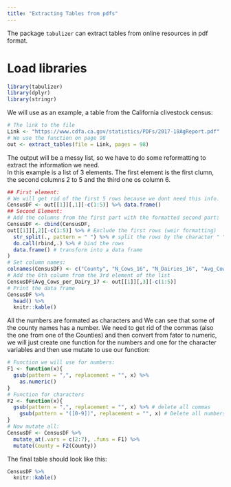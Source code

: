 ---
title: "Extracting Tables from pdfs"
---
The package `tabulizer` can extract tables from online resources in pdf format. 

# Load libraries

```{r message = F, warning = F}
library(tabulizer)
library(dplyr)
library(stringr)
```

We will use as an example, a table from the California clivestock census:

```{r}
# The link to the file
Link <- "https://www.cdfa.ca.gov/statistics/PDFs/2017-18AgReport.pdf"
# We use the function on page 98
out <- extract_tables(file = Link, pages = 98)
```

The output will be a messy list, so we have to do some reformatting to extract the information we need.  
In this example is a list of 3 elements. The first element is the first clumn, the second columns 2 to 5 and the third one os column 6.

```{r}
## First element:
# We will get rid of the first 5 rows because we dont need this info.
CensusDF <- out[[1]][,1][-c(1:5)] %>% data.frame()
## Second Element:
# Add the columns from the first part with the formatted second part: 
CensusDF <- cbind(CensusDF,
out[[1]][,2][-c(1:5)] %>% # Exclude the first rows (weir formatting)
  str_split(., pattern = " ") %>% # split the rows by the character " "
  do.call(rbind,.) %>% # bind the rows
  data.frame() # transform into a data frame
)
# Set column names:
colnames(CensusDF) <- c("County", "N_Cows_16", "N_Dairies_16", "Avg_Cows_per_Dairy_16", "N_Cows_17", "N_Dairies_17")
# Add the 6th column from the 3rd element of the list
CensusDF$Avg_Cows_per_Dairy_17 <- out[[1]][,3][-c(1:5)] 
# Print the data frame
CensusDF %>% 
  head() %>%
  knitr::kable()
```

All the numbers are formated as characters and We can see that some of the county names has a number. We need to get rid of the commas (also the one from one of the Counties) and then convert from fator to numeric, we will just create one function for the numbers and one for the character variables and then use mutate to use our function: 

```{r}
# Function we will use for numbers:
F1 <- function(x){
  gsub(pattern = ",", replacement = "", x) %>%
    as.numeric()
}
# Function for characters
F2 <- function(x){
  gsub(pattern = ",", replacement = "", x) %>% # delete all commas
    gsub(pattern = "([0-9])", replacement = "", x) # Delete all numbers from the name
}
# Now mutate all:
CensusDF <- CensusDF %>%
  mutate_at(.vars = c(2:7), .funs = F1) %>%
  mutate(County = F2(County))
```

The final table should look like this:
```{r}
CensusDF %>% 
  knitr::kable()
```



